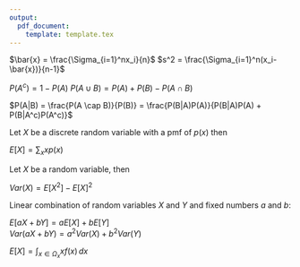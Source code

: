 ```yaml
---
output: 
  pdf_document:
    template: template.tex
---
```



\large$\bar{x} = \frac{\Sigma_{i=1}^nx_i}{n}$ \hspace{4cm} $s^2 = \frac{\Sigma_{i=1}^n(x_i-\bar{x})}{n-1}$

$P(A^c) = 1 - P(A)$ \hspace{3cm} $P(A \cup B) = P(A) + P(B) - P(A\cap B)$

\large$P(A|B) = \frac{P(A \cap B)}{P(B)} = \frac{P(B|A)P(A)}{P(B|A)P(A) + P(B|A^c)P(A^c)}$

\section*{Discrete Random Variables}

Let $X$ be a discrete random variable with a pmf of $p(x)$ then

$E[X] = \displaystyle \sum_{x} x p(x)$  

Let $X$ be a random variable, then

$Var(X) = E[X^2] - E[X]^2$

Linear combination of random variables $X$ and $Y$ and fixed numbers $a$ and $b$:  

$E[aX+bY] = aE[X] + bE[Y]$  
$Var(aX+bY) = a^2Var(X)+b^2Var(Y)$


\begin{table}[H]
\centering
\begin{tabular}{|l|l|l|l|}
\hline
\textbf{Distribution} & \textbf{pmf} & \textbf{$E(X)$} & \textbf{$Var(X)$} \\ \hline
Binomial        & \large${n \choose k} p^k (1-p)^{n-k}$            & \large$np$ & \large$np(1-p)$                 \\ \hline
Geometric           & \large$(1-p)^{n-1}p$ & \large$\frac{1}{p}$ & \large$\frac{1-p}{p^2}$                 \\ \hline
Discrete Uniform           & \large$\frac{1}{n}$ & \large$\frac{a+b}{2}$ & \large$\frac{(b-a+1)^2-1}{12}$                 \\ \hline
Poisson          & \large$\frac{\lambda^k}{k!}e^{-\lambda}$ & \large$\lambda$ & \large$\lambda$                 \\ \hline
\end{tabular}
\end{table}


\section*{Continuous Random Variables}

$E[X] =  \int_{x \in \Omega_x} x f(x) \,dx$

